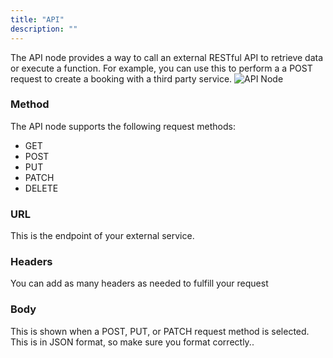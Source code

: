 ```yaml
---
title: "API"
description: ""
---
```


The API node provides a way to call an external RESTful API to retrieve data or execute a function. For example, you
can use this to perform a a POST request to create a booking with a third party service.
![API Node](/images/api-node.png)

### Method

The API node supports the following request methods:

- GET
- POST
- PUT
- PATCH
- DELETE

### URL

This is the endpoint of your external service.

### Headers

You can add as many headers as needed to fulfill your request

### Body

This is shown when a POST, PUT, or PATCH request method is selected. This is in JSON format, so make sure you format
correctly..
